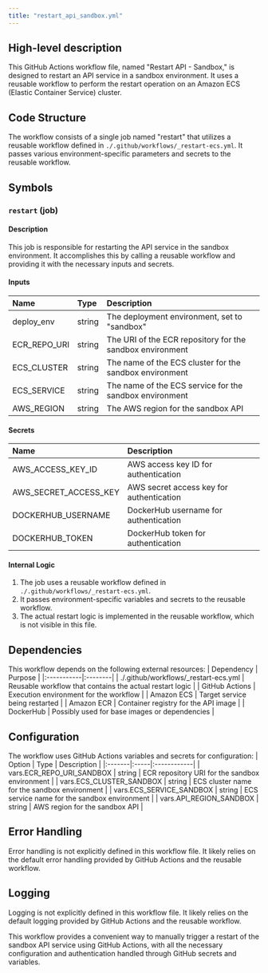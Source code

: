 ```yaml
---
title: "restart_api_sandbox.yml"
---
```


## High-level description
This GitHub Actions workflow file, named "Restart API - Sandbox," is designed to restart an API service in a sandbox environment. It uses a reusable workflow to perform the restart operation on an Amazon ECS (Elastic Container Service) cluster.

## Code Structure
The workflow consists of a single job named "restart" that utilizes a reusable workflow defined in `./.github/workflows/_restart-ecs.yml`. It passes various environment-specific parameters and secrets to the reusable workflow.

## Symbols

### `restart` (job)
#### Description
This job is responsible for restarting the API service in the sandbox environment. It accomplishes this by calling a reusable workflow and providing it with the necessary inputs and secrets.

#### Inputs
| Name | Type | Description |
|:-----|:-----|:------------|
| deploy_env | string | The deployment environment, set to "sandbox" |
| ECR_REPO_URI | string | The URI of the ECR repository for the sandbox environment |
| ECS_CLUSTER | string | The name of the ECS cluster for the sandbox environment |
| ECS_SERVICE | string | The name of the ECS service for the sandbox environment |
| AWS_REGION | string | The AWS region for the sandbox API |

#### Secrets
| Name | Description |
|:-----|:------------|
| AWS_ACCESS_KEY_ID | AWS access key ID for authentication |
| AWS_SECRET_ACCESS_KEY | AWS secret access key for authentication |
| DOCKERHUB_USERNAME | DockerHub username for authentication |
| DOCKERHUB_TOKEN | DockerHub token for authentication |

#### Internal Logic
1. The job uses a reusable workflow defined in `./.github/workflows/_restart-ecs.yml`.
2. It passes environment-specific variables and secrets to the reusable workflow.
3. The actual restart logic is implemented in the reusable workflow, which is not visible in this file.

## Dependencies
This workflow depends on the following external resources:
| Dependency | Purpose |
|:-----------|:--------|
| ./.github/workflows/_restart-ecs.yml | Reusable workflow that contains the actual restart logic |
| GitHub Actions | Execution environment for the workflow |
| Amazon ECS | Target service being restarted |
| Amazon ECR | Container registry for the API image |
| DockerHub | Possibly used for base images or dependencies |

## Configuration
The workflow uses GitHub Actions variables and secrets for configuration:
| Option | Type | Description |
|:-------|:-----|:------------|
| vars.ECR_REPO_URI_SANDBOX | string | ECR repository URI for the sandbox environment |
| vars.ECS_CLUSTER_SANDBOX | string | ECS cluster name for the sandbox environment |
| vars.ECS_SERVICE_SANDBOX | string | ECS service name for the sandbox environment |
| vars.API_REGION_SANDBOX | string | AWS region for the sandbox API |

## Error Handling
Error handling is not explicitly defined in this workflow file. It likely relies on the default error handling provided by GitHub Actions and the reusable workflow.

## Logging
Logging is not explicitly defined in this workflow file. It likely relies on the default logging provided by GitHub Actions and the reusable workflow.

This workflow provides a convenient way to manually trigger a restart of the sandbox API service using GitHub Actions, with all the necessary configuration and authentication handled through GitHub secrets and variables.